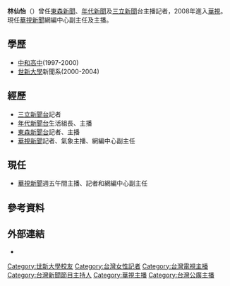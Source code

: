 
{{blpunsourced|time=2015-05-19T23:36:12+00:00}}
{{主播資訊
| 主播頭銜     = 華視新聞網編中心副主任、主播
| 主播姓名     = 林仙怡
| 主播英文名字 = 
| 主播出生年分 = 
| 主播出生日期 = {{birth_date_and_age|1982|5|10}}
| 主播逝世年分 = 
| 主播逝世日期 = 
| 主播照片檔案 =華視主播林仙怡.jpeg
| 國籍         = {{ROC}}
| 民族         = [[漢族|漢族]]
| 籍貫         = 
| 出生地       = {{TWN}}[[臺北市|臺北市]]
| 逝世地       = 
| 最高學歷     = [[世新大學|世新大學]]新聞系
| 婚姻狀況     = 已婚
| 配偶         = 
| 信仰宗教     = 
| 官方網站     =  
| 備註         =
|}}

'''林仙怡'''（{{bd|1982年|5月10日|catIdx=L林}}）曾任[[東森新聞|東森新聞]]、[[年代新聞|年代新聞]]及[[三立新聞|三立新聞]]台主播記者，2008年進入[[華視|華視]]。現任[[華視新聞|華視新聞]]網編中心副主任及主播。

==學歷==
*[[新北市立中和高級中學|中和高中]](1997-2000)
*[[世新大學|世新大學]]新聞系(2000-2004)

==經歷==
*[[三立新聞台|三立新聞台]]記者
*[[年代新聞台|年代新聞台]]生活組長、主播
*[[東森新聞台|東森新聞台]]記者、主播
*[[華視新聞|華視新聞]]記者、氣象主播、網編中心副主任

==現任==
*[[華視新聞|華視新聞]]週五午間主播、記者和網編中心副主任

==參考資料==
{{reflist}}

==外部連結==
*{{facebook|華視主播-林仙怡-806039822777600|華視主播-林仙怡}}

[[Category:世新大學校友|Category:世新大學校友]]
[[Category:台灣女性記者|Category:台灣女性記者]]
[[Category:台灣電視主播|Category:台灣電視主播]]
[[Category:台灣新聞節目主持人|Category:台灣新聞節目主持人]]
[[Category:華視主播|Category:華視主播]]
[[Category:台灣公廣主播|Category:台灣公廣主播]]